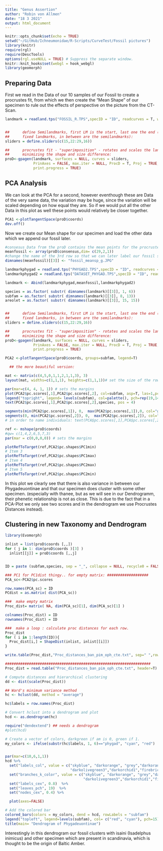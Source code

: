 ```yaml
---
title: "Genus Assertion"
author: "Robin von Allmen"
date: "18 3 2021"
output: html_document
---
```


```r
knitr::opts_chunk$set(echo = TRUE)
setwd("~/GitHub/Ichneumonidae/R-Scripts/CurveTest/Fossil pictures")
library(knitr)
require(rgl)
require(DescTools)
options(rgl.useNULL = TRUE) # Suppress the separate window.
knitr::knit_hooks$set(webgl = hook_webgl)
library(geomorph)

```

## Preparing Data

First we read in the Data of our 10 samples of our Fossil to create a procrustes fit, from which we then create the "Mean Shape" of our specimen to rule out the effects of perspective on the picture from the CT-Scan. 

```r
landmark = readland.tps("FOSSIL_R.TPS",specID = "ID", readcurves = T, warnmsg = TRUE)


##      define Semilandmarks, first LM is the start, last one the end (those are both
##      fixed landmarks, in between are the semilandmarks):
sliders = define.sliders(c(15,22:29,16))

##      procrustes fit - "superimposition" - rotates and scales the landmarks to their closest distance,
##      minimizing the shape and size difference:
proD<-gpagen(landmark, surfaces = NULL, curves = sliders,
             PrinAxes = FALSE, max.iter = NULL, ProcD = T, Proj = TRUE,
             print.progress = TRUE)

```

## PCA Analysis

We can look at the PCA for a second, however eventhough these are Data of the very same data, the variation may be huge, since the variation will be scaled depending on how equal they are. So if we would put all the other Data in this plot as well these points would relatively be closer together. 

```r
PCA1 <-plotTangentSpace(proD$coords)
dev.off()


```
Now we create our Mean shape for our specimen and load the other data which we append our fossil later.
```r
#consesus Data from the proD contains the mean points for the procrustes fit of the fossil versions.
meanfossil <- array(proD$consensus,dim= c(29,2,1))
#change the name of the 3rd row so that we can later label our fossil specifically.
dimnames(meanfossil)[[3]] <- "fossil_meansp_g.JPG"

landmarkphygad = readland.tps("PHYGAD2.TPS",specID = "ID", readcurves = T, warnmsg = TRUE)
landmarkphygad2 = readland.tps("DATASET_PHYGAD.TPS",specID = "ID", readcurves = T, warnmsg = TRUE)

landmark <- Abind(landmarkphygad,meanfossil,landmarkphygad2)

species = as.factor( substr( dimnames(landmark)[[3]], 1, 6))
subfam = as.factor( substr( dimnames(landmark)[[3]], 8, 13))
areolet = as.factor( substr( dimnames(landmark)[[3]], 15, 15))


##      define Semilandmarks, first LM is the start, last one the end (those are both
##      fixed landmarks, in between are the semilandmarks):
sliders = define.sliders(c(15,22:29,16))

##      procrustes fit - "superimposition" - rotates and scales the landmarks to their closest distance,
##      minimizing the shape and size difference:
proD<-gpagen(landmark, surfaces = NULL, curves = sliders,
             PrinAxes = FALSE, max.iter = NULL, ProcD = T, Proj = TRUE,
             print.progress = TRUE)

PCA2 <-plotTangentSpace(proD$coords, groups=subfam, legend=T)
```

```r
  ## the more beautiful version:

mat <- matrix(c(4,5,0,1,1,2,1,1,3), 3)
layout(mat, widths=c(1,1,1), heights=c(1,1,1))# set the size of the rows and columns

par(mar=c(4, 4, 1, 1)) # sets the margins
plot(PCA2$pc.scores[,1],PCA2$pc.scores[,2], col=subfam, asp=T, las=1,pch=16, cex=2.5)
legend("topright", legend= levels(subfam), col=palette(), pch=rep(19,14) )
text(PCA2$pc.scores[,1],PCA2$pc.scores[,2],species, pos = 4)

segments(min(PCA2$pc.scores[,1]), 0,  max(PCA2$pc.scores[,1]),0, col="grey", lty="dashed")
segments(0, min(PCA2$pc.scores[,2]), 0,  max(PCA2$pc.scores[,2]), col="grey", lty="dashed")
# in order to name individuals: text(PCA$pc.scores[,1],PCA$pc.scores[,2], species)

ref <- mshape(proD$coords)
#qw= c(1,4,2,6,5,7,3)
par(mar = c(0,0,0,0)) # sets the margins

plotRefToTarget(ref,PCA2$pc.shapes$PC1min)
# Item 3
plotRefToTarget(ref,PCA2$pc.shapes$PC1max)
# Item 4
plotRefToTarget(ref,PCA2$pc.shapes$PC2max)
# Item 5
plotRefToTarget(ref,PCA2$pc.shapes$PC2min)
```

In this plot we clearly see that there is also variance in between our Phygadeuontinae and that our specimen does cluster with some other specimen. (especially with thanee, but as we will see in our Dendrogramm, their phenetic relationship is not as close. This is due to the fact that in a PCA-Plot we only see two scores and in the dendrogram we use Procrustes Distances instead).

## Clustering in new Taxonomy and Dendrogram

```r
library(Evomorph)

inlist = list(proD$coords [,,])
for ( j in 1: dim(proD$coords )[3] )
  inlist[[j]] = proD$coords [,,j]


ID = paste (subfam,species, sep = "_", collapse = NULL, recycle0 = FALSE)

### PC1 for PC1dist thingy.. for empty matrix: ###################
PCA_sc<-PCA2$pc.scores

row.names(PCA_sc) = ID
PCdist = as.matrix( dist(PCA_sc))

###  make empty matrix 
Proc_dist= matrix( NA, dim(PCA_sc)[1], dim(PCA_sc)[1] )

colnames(Proc_dist) = ID
rownames(Proc_dist) = ID

###  make a loop : calculate proc distances for each row. 
Proc_dist
for ( i in 1:length(ID)){
  Proc_dist[i,] = ShapeDist(inlist, inlist[[i]])
}

write.table(Proc_dist,"Proc_distances_ban_pim_oph_cte.txt", sep=" ",row.names = TRUE, col.names = TRUE)

###################################################################
Proc_dist = read.table("Proc_distances_ban_pim_oph_cte.txt", header=T)

```


```r


# Compute distances and hierarchical clustering
dd <- dist(scale(Proc_dist))

## Ward's minimum variance method
hc <- hclust(dd, method = "average")

hc$labels = row.names(Proc_dist)

# Convert hclust into a dendrogram and plot
hcd <- as.dendrogram(hc)

require("dendextend") ## needs a dendrogram
#plot(hcd)

# Create a vector of colors, darkgreen if am is 0, green if 1.
my_colors <- ifelse(substr(hc$labels, 1, 6)=="phygad", "cyan", "red")


par(mar=c(10,6,1,1))
hcd %>%
  set("labels_col", value = c("skyblue", "darkorange", "grey","darkorange4","deepskyblue4",
                              "darkolivegreen3","darkorchid1","firebrick","gold1","aquamarine2","brown2","darkseagreen3","black"), k=13) %>%
  set("branches_k_color", value = c("skyblue", "darkorange", "grey","darkorange4","deepskyblue4",
                                    "darkolivegreen3","darkorchid1","firebrick","gold1","aquamarine2","brown2","darkseagreen3","black"),k = 13) %>%
  set("labels_cex", 0.8)  %>%
  set("leaves_pch", 19)  %>% 
  set("nodes_cex", 0.4) %>%

  plot(axes=FALSE)

# Add the colored bar
colored_bars(colors = my_colors, dend = hcd, rowLabels = "subfam")
legend("topleft", legend=levels(subfam), col= c("red", "cyan"), pch=15)
title(main= "Dendrogram of Phygadeuontinae")

```

Interestingly in this dendrogram our fossil clusters with isaini (Isadelphus inimicus) and other specimen which are present in scandinavia, which is thought to be the origin of Baltic Amber. 
